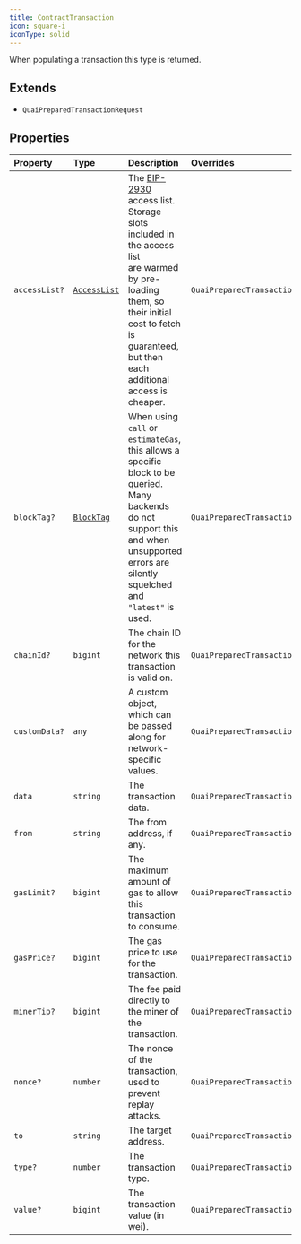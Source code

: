 ```yaml
---
title: ContractTransaction
icon: square-i
iconType: solid
---
```


When populating a transaction this type is returned.

## Extends

- `QuaiPreparedTransactionRequest`

## Properties

| Property | Type | Description | Overrides | Inherited from |
| :------ | :------ | :------ | :------ | :------ |
| `accessList?` | [`AccessList`](/sdk/content/type-aliases/AccessList) | The [EIP-2930](https://eips.ethereum.org/EIPS/eip-2930) access list. Storage slots included in the access list<br />are warmed by pre-loading them, so their initial cost to fetch is guaranteed, but then each additional access is<br />cheaper. | `QuaiPreparedTransactionRequest.accessList` | `QuaiPreparedTransactionRequest.accessList` |
| `blockTag?` | [`BlockTag`](/sdk/content/type-aliases/BlockTag) | When using `call` or `estimateGas`, this allows a specific block to be queried. Many backends do not support this<br />and when unsupported errors are silently squelched and `"latest"` is used. | `QuaiPreparedTransactionRequest.blockTag` | `QuaiPreparedTransactionRequest.blockTag` |
| `chainId?` | `bigint` | The chain ID for the network this transaction is valid on. | `QuaiPreparedTransactionRequest.chainId` | `QuaiPreparedTransactionRequest.chainId` |
| `customData?` | `any` | A custom object, which can be passed along for network-specific values. | `QuaiPreparedTransactionRequest.customData` | `QuaiPreparedTransactionRequest.customData` |
| `data` | `string` | The transaction data. | `QuaiPreparedTransactionRequest.data` | `QuaiPreparedTransactionRequest.data` |
| `from` | `string` | The from address, if any. | `QuaiPreparedTransactionRequest.from` | `QuaiPreparedTransactionRequest.from` |
| `gasLimit?` | `bigint` | The maximum amount of gas to allow this transaction to consume. | `QuaiPreparedTransactionRequest.gasLimit` | `QuaiPreparedTransactionRequest.gasLimit` |
| `gasPrice?` | `bigint` | The gas price to use for the transaction. | `QuaiPreparedTransactionRequest.gasPrice` | `QuaiPreparedTransactionRequest.gasPrice` |
| `minerTip?` | `bigint` | The fee paid directly to the miner of the transaction. | `QuaiPreparedTransactionRequest.minerTip` | `QuaiPreparedTransactionRequest.minerTip` |
| `nonce?` | `number` | The nonce of the transaction, used to prevent replay attacks. | `QuaiPreparedTransactionRequest.nonce` | `QuaiPreparedTransactionRequest.nonce` |
| `to` | `string` | The target address. | `QuaiPreparedTransactionRequest.to` | `QuaiPreparedTransactionRequest.to` |
| `type?` | `number` | The transaction type. | `QuaiPreparedTransactionRequest.type` | `QuaiPreparedTransactionRequest.type` |
| `value?` | `bigint` | The transaction value (in wei). | `QuaiPreparedTransactionRequest.value` | `QuaiPreparedTransactionRequest.value` |
